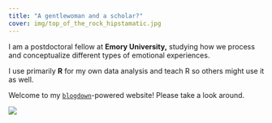 ```yaml
---
title: "A gentlewoman and a scholar?"
cover: img/top_of_the_rock_hipstamatic.jpg
---
```


I am a postdoctoral fellow at **Emory University,** studying how we process and conceptualize different types of emotional experiences.

I use primarily **R** for my own data analysis and teach R so others might use it as well.

Welcome to my [`blogdown`](https://github.com/rstudio/blogdown)-powered website! Please take a look around.

![](img/name_handwritten_small_white.png)
